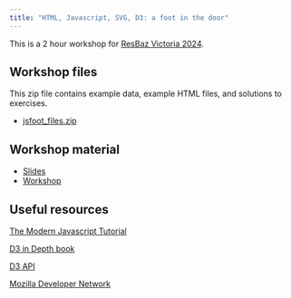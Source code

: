 ```yaml
---
title: "HTML, Javascript, SVG, D3: a foot in the door"
---
```


This is a 2 hour workshop for [ResBaz Victoria 2024](https://resbaz.github.io/resbazvic2024/).

## Workshop files

This zip file contains example data, example HTML files, and solutions to exercises.

* [jsfoot_files.zip](jsfoot_files.zip)

## Workshop material

* [Slides](slides.html)
* [Workshop](workshop.html)

## Useful resources

[The Modern Javascript Tutorial](https://javascript.info/)

[D3 in Depth book](https://www.d3indepth.com/)

[D3 API](https://d3js.org/getting-started)

[Mozilla Developer Network](https://developer.mozilla.org/en-US/)
